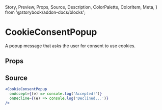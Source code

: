   Story,
  Preview,
  Props,
  Source,
  Description,
  ColorPalette,
  ColorItem,
  Meta,
} from '@storybook/addon-docs/blocks';

# CookieConsentPopup

A popup message that asks the user for consent to use cookies.

## Props

<Props of={CookieConsentPopup} />

## Source

```jsx
<CookieConsentPopup
  onAccept={(e) => console.log('Accepted!')}
  onDecline={(e) => console.log('Declined...')}
/>
```

